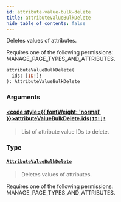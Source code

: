 ```yaml
---
id: attribute-value-bulk-delete
title: attributeValueBulkDelete
hide_table_of_contents: false
---
```








Deletes values of attributes. 

Requires one of the following permissions: MANAGE_PAGE_TYPES_AND_ATTRIBUTES.

```graphql
attributeValueBulkDelete(
  ids: [ID!]!
): AttributeValueBulkDelete
```


### Arguments

#### [<code style={{ fontWeight: 'normal' }}>attributeValueBulkDelete.<b>ids</b></code>](#)<Bullet />[`[ID!]!`](../../../developer/api-reference/scalars/id) <Badge class="secondary" text="non-null"/> <Badge class="secondary" text="scalar"/>
> List of attribute value IDs to delete.
> 

### Type

#### [`AttributeValueBulkDelete`](../../../developer/api-reference/objects/attribute-value-bulk-delete) <Badge class="secondary" text="object"/>
> Deletes values of attributes. 

Requires one of the following permissions: MANAGE_PAGE_TYPES_AND_ATTRIBUTES.
> 





